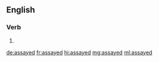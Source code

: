 ==English==

===Verb===
{{head|en|verb form}}

# {{en-past of|assay}}

[[de:assayed]]
[[fr:assayed]]
[[hi:assayed]]
[[mg:assayed]]
[[ml:assayed]]